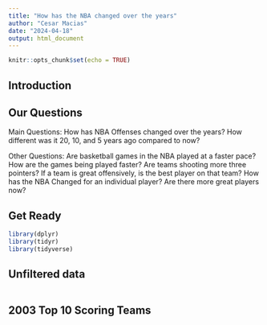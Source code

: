 ```yaml
---
title: "How has the NBA changed over the years"
author: "Cesar Macias"
date: "2024-04-18"
output: html_document
---
```


```r
knitr::opts_chunk$set(echo = TRUE)
```

## Introduction

## Our Questions
Main Questions:
How has NBA Offenses changed over the years? 
How different was it 20, 10, and 5 years ago compared to now?

Other Questions:
Are basketball games in the NBA played at a faster pace?
How are the games being played faster?
Are teams shooting more three pointers?
If a team is great offensively, is the best player on that team?
How has the NBA Changed for an individual player?
Are there more great players now? 

## Get Ready
```r
library(dplyr)
library(tidyr)
library(tidyverse)

```

## Unfiltered data
```r

```

## 2003 Top 10 Scoring Teams
```r

```


